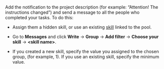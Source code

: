 <Cut title="How can I notify the Toloker of changes in the instructions?">

Add the notification to the project description (for example: “Attention! The instructions changed”) and send a message to all the people who completed your tasks. To do this:

- Assign them a hidden skill, or use an existing [skill](/docs/guide/nav-assign) linked to the pool.

- Go to **Messages** and click **Write** → **Group** → **Add filter** → **Choose your skill** → **&lt;skill name&gt;**.

- If you created a new skill, specify the value you assigned to the chosen group, (for example, 1). If you use an existing skill, specify the minimum value.

</Cut>
